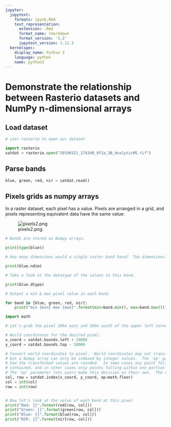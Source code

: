 ```yaml
---
jupyter:
  jupytext:
    formats: ipynb,Rmd
    text_representation:
      extension: .Rmd
      format_name: rmarkdown
      format_version: '1.2'
      jupytext_version: 1.11.3
  kernelspec:
    display_name: Python 3
    language: python
    name: python3
---
```


# Demonstrate the relationship between Rasterio datasets and NumPy n-dimensional arrays



## Load dataset

```python
# user rasterio to open our dataset

import rasterio
satdat = rasterio.open("20190321_174348_0f1a_3B_AnalyticMS.tif")
```

## Parse bands

```python
blue, green, red, nir = satdat.read()
```

## Pixels grids as numpy arrays

In a raster dataset, each pixel has a value. Pixels are arranged in a grid, and pixels representing equivalent data have the same value:

![pixels2.png](pixels2.png)

```python
# Bands are stored as Numpy arrays.

print(type(blue))
```

```python
# How many dimensions would a single raster band have?  Two dimensions: rows and columns.

print(blue.ndim)
```

```python
# Take a look at the datatype of the values in this band.

print(blue.dtype)
```

```python
# Output a min & max pixel value in each band.

for band in [blue, green, red, nir]:
    print("min {min} max {max}".format(min=band.min(), max=band.max()))
```

```python
import math

# Let's grab the pixel 10km east and 10km south of the upper left corner

# World coordinates for the desired pixel.
x_coord = satdat.bounds.left + 10000
y_coord = satdat.bounds.top - 10000

# Convert world coordinates to pixel.  World coordinates may not transform precisely to row and column indexes,
# but a Numpy array can only be indexed by integer values.  The 'op' parameter for 'satdat.index()' determines
# how the transformed values are rounded.  In some cases any point falling within a pixel should be considered
# contained, and in other cases only points falling within one portion of the pixels hould be considered contained.
# The 'op' parameter lets users make this decision on their own.  The values must still be cast to integers.
col, row = satdat.index(x_coord, y_coord, op=math.floor)
col = int(col)
row = int(row)


# Now let's look at the value of each band at this pixel
print("Red: {}".format(red[row, col]))
print("Green: {}".format(green[row, col]))
print("Blue: {}".format(blue[row, col]))
print("NIR: {}".format(nir[row, col]))
```

